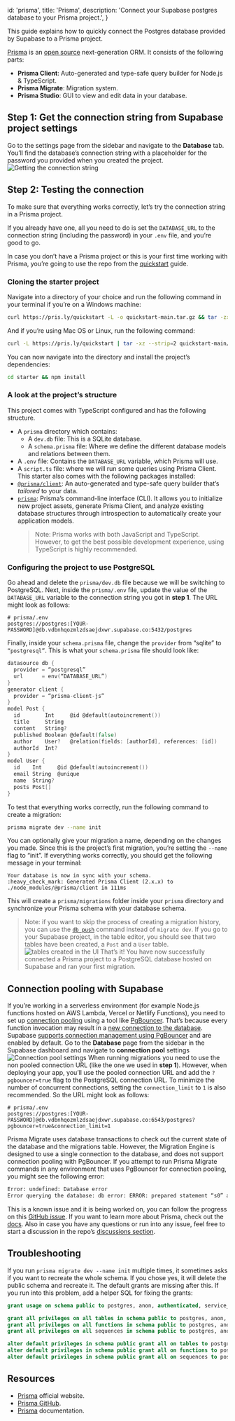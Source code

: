 
  id: 'prisma',
  title: 'Prisma',
  description: 'Connect your Supabase postgres database to your Prisma project.',
}

This guide explains how to quickly connect the Postgres database provided by Supabase to a Prisma project.

[Prisma](https://prisma.io) is an [open source](https://github.com/prisma/prisma) next-generation ORM. It consists of the following parts:

- **Prisma Client**: Auto-generated and type-safe query builder for Node.js & TypeScript.
- **Prisma Migrate**: Migration system.
- **Prisma Studio**: GUI to view and edit data in your database.

## Step 1: Get the connection string from Supabase project settings

Go to the settings page from the sidebar and navigate to the **Database** tab. You’ll find the database’s connection string with a placeholder for the password you provided when you created the project.
![Getting the connection string](/docs/img/guides/integrations/prisma/zntcsh3ic91gf1gy8j73.png)

## Step 2: Testing the connection

To make sure that everything works correctly, let’s try the connection string in a Prisma project.

If you already have one, all you need to do is set the `DATABASE_URL` to the connection string (including the password) in your `.env` file, and you’re good to go.

In case you don’t have a Prisma project or this is your first time working with Prisma, you’re going to use the repo from the [quickstart](https://www.prisma.io/docs/getting-started/quickstart) guide.

### Cloning the starter project

Navigate into a directory of your choice and run the following command in your terminal if you’re on a Windows machine:

```bash
curl https://pris.ly/quickstart -L -o quickstart-main.tar.gz && tar -zxvf quickstart-main.tar.gz quickstart-main/typescript/starter && move quickstart-main\typescript\starter starter && rmdir /S /Q quickstart-main && del /Q quickstart-main.tar.gz
```

And if you’re using Mac OS or Linux, run the following command:

```bash
curl -L https://pris.ly/quickstart | tar -xz --strip=2 quickstart-main/typescript/starter
```

You can now navigate into the directory and install the project’s dependencies:

```bash
cd starter && npm install
```

### A look at the project’s structure

This project comes with TypeScript configured and has the following structure.

- A `prisma` directory which contains:
  - A `dev.db` file: This is a SQLite database.
  - A `schema.prisma` file: Where we define the different database models and relations between them.
- A `.env` file: Contains the `DATABASE_URL` variable, which Prisma will use.
- A `script.ts` file: where we will run some queries using Prisma Client.
  This starter also comes with the following packages installed:
- [`@prisma/client`](https://www.npmjs.com/package/@prisma/client): An auto-generated and type-safe query builder that’s _tailored_ to your data.
- [`prisma`](https://www.npmjs.com/package/prisma): Prisma’s command-line interface (CLI). It allows you to initialize new project assets, generate Prisma Client, and analyze existing database structures through introspection to automatically create your application models.
  > Note: Prisma works with both JavaScript and TypeScript. However, to get the best possible development experience, using TypeScript is highly recommended.

### Configuring the project to use PostgreSQL

Go ahead and delete the `prisma/dev.db` file because we will be switching to PostgreSQL.
Next, inside the `prisma/.env` file, update the value of the `DATABASE_URL` variable to the connection string you got in **step 1**. The URL might look as follows:

```env
# prisma/.env
postgres://postgres:[YOUR-PASSWORD]@db.vdbnhqozmlzdsaejdxwr.supabase.co:5432/postgres
```

Finally, inside your `schema.prisma` file, change the `provider` from “sqlite” to `“postgresql”`.
This is what your `schema.prisma` file should look like:

```go
datasource db {
  provider = “postgresql”
  url      = env(“DATABASE_URL”)
}
generator client {
  provider = “prisma-client-js”
}
model Post {
  id        Int     @id @default(autoincrement())
  title     String
  content   String?
  published Boolean @default(false)
  author    User?   @relation(fields: [authorId], references: [id])
  authorId  Int?
}
model User {
  id    Int     @id @default(autoincrement())
  email String  @unique
  name  String?
  posts Post[]
}
```

To test that everything works correctly, run the following command to create a migration:

```bash
prisma migrate dev --name init
```

You can optionally give your migration a name, depending on the changes you made. Since this is the project’s first migration, you’re setting the `--name` flag to “init”.
If everything works correctly, you should get the following message in your terminal:

```text
Your database is now in sync with your schema.
:heavy_check_mark: Generated Prisma Client (2.x.x) to ./node_modules/@prisma/client in 111ms
```

This will create a `prisma/migrations` folder inside your `prisma` directory and synchronize your Prisma schema with your database schema.

> Note: if you want to skip the process of creating a migration history, you can use the [`db push`](https://www.prisma.io/docs/concepts/components/prisma-migrate/db-push) command instead of `migrate dev`.
> If you go to your Supabase project, in the table editor, you should see that two tables have been created, a `Post` and a `User` table.
> ![tables created in the UI](/docs/img/guides/integrations/prisma/7y4qq4wwvfrheti6r09u.png)
> That’s it! You have now successfully connected a Prisma project to a PostgreSQL database hosted on Supabase and ran your first migration.

## Connection pooling with Supabase

If you’re working in a serverless environment (for example Node.js functions hosted on AWS Lambda, Vercel or Netlify Functions), you need to set up [connection pooling](https://www.prisma.io/docs/guides/performance-and-optimization/connection-management#serverless-environments-faas) using a tool like [PgBouncer](https://www.pgbouncer.org/). That’s because every function invocation may result in a [new connection to the database](https://www.prisma.io/docs/guides/performance-and-optimization/connection-management#the-serverless-challenge). Supabase [supports connection management using PgBouncer](https://supabase.io/blog/2021/04/02/supabase-pgbouncer#what-is-connection-pooling) and are enabled by default.
Go to the **Database** page from the sidebar in the Supabase dashboard and navigate to **connection pool** settings
![Connection pool settings](/docs/img/guides/integrations/prisma/w0oowg8vq435ob5c3gf0.png)
When running migrations you need to use the non pooled connection URL (like the one we used in **step 1**). However, when deploying your app, you’ll use the pooled connection URL and add the `?pgbouncer=true` flag to the PostgreSQL connection URL. To minimize the number of concurrent connections, setting the `connection_limit` to `1` is also recommended. So the URL might look as follows:

```env
# prisma/.env
postgres://postgres:[YOUR-PASSWORD]@db.vdbnhqozmlzdsaejdxwr.supabase.co:6543/postgres?pgbouncer=true&connection_limit=1
```

Prisma Migrate uses database transactions to check out the current state of the database and the migrations table. However, the Migration Engine is designed to use a single connection to the database, and does not support connection pooling with PgBouncer. If you attempt to run Prisma Migrate commands in any environment that uses PgBouncer for connection pooling, you might see the following error:

```bash
Error: undefined: Database error
Error querying the database: db error: ERROR: prepared statement “s0” already exists
```

This is a known issue and it is being worked on, you can follow the progress on this [GitHub issue](https://github.com/prisma/prisma/issues/6485).
If you want to learn more about Prisma, check out the [docs](https://www.prisma.io/docs). Also in case you have any questions or run into any issue, feel free to start a discussion in the repo’s [discussions section](https://github.com/prisma/prisma/discussions).

## Troubleshooting

If you run `prisma migrate dev --name init` multiple times, it sometimes asks if you want to recreate the whole schema. If you chose yes, it will delete the public schema and recreate it. The default grants are missing after this. If you run into this problem, add a helper SQL for fixing the grants:

```sql
grant usage on schema public to postgres, anon, authenticated, service_role;

grant all privileges on all tables in schema public to postgres, anon, authenticated, service_role;
grant all privileges on all functions in schema public to postgres, anon, authenticated, service_role;
grant all privileges on all sequences in schema public to postgres, anon, authenticated, service_role;

alter default privileges in schema public grant all on tables to postgres, anon, authenticated, service_role;
alter default privileges in schema public grant all on functions to postgres, anon, authenticated, service_role;
alter default privileges in schema public grant all on sequences to postgres, anon, authenticated, service_role;
```

## Resources

- [Prisma](https://prisma.io) official website.
- [Prisma GitHub](https://github.com/prisma/prisma).
- [Prisma](https://www.prisma.io/docs/) documentation.


